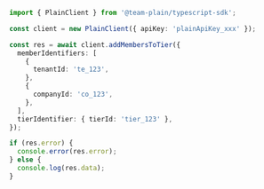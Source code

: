 ```ts
import { PlainClient } from '@team-plain/typescript-sdk';

const client = new PlainClient({ apiKey: 'plainApiKey_xxx' });

const res = await client.addMembersToTier({
  memberIdentifiers: [
    {
      tenantId: 'te_123',
    },
    {
      companyId: 'co_123',
    },
  ],
  tierIdentifier: { tierId: 'tier_123' },
});

if (res.error) {
  console.error(res.error);
} else {
  console.log(res.data);
}
```
